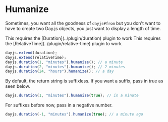 
# Humanize

Sometimes, you want all the goodness of `dayjs#from` but you don't want to have to create two Day.js objects, you just want to display a length of time.

<Callout>
  This requires the [Duration](../plugin/duration) plugin to work
</Callout>

<Callout>
  This requires the [RelativeTime](../plugin/relative-time) plugin to work
</Callout>

```javascript
dayjs.extend(duration);
dayjs.extend(relativeTime);
dayjs.duration(1, "minutes").humanize(); // a minute
dayjs.duration(2, "minutes").humanize(); // 2 minutes
dayjs.duration(24, "hours").humanize(); // a day
```

By default, the return string is suffixless. If you want a suffix, pass in true as seen below.

```javascript
dayjs.duration(1, "minutes").humanize(true); // in a minute
```

For suffixes before now, pass in a negative number.

```javascript
dayjs.duration(-1, "minutes").humanize(true); // a minute ago
```
